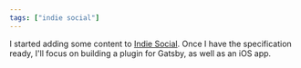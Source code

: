 ```yaml
---
tags: ["indie social"]
---
```


I started adding some content to [Indie Social](https://indiesocial.io). Once I have the specification ready, I'll focus on building a plugin for Gatsby, as well as an iOS app.
